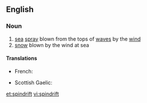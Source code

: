 ==English==

===Noun===
{{en-noun|-}}

# [[sea]] [[spray]] blown from the tops of [[wave]]s by the [[wind]]
# [[snow]] blown by the wind at sea

====Translations====
{{trans-top|sea spray}}
* French: {{t+|fr|embrun|m}}
{{trans-mid}}
* Scottish Gaelic: {{t|gd|cathadh-mara|m}}
{{trans-bottom}}

[[et:spindrift]]
[[vi:spindrift]]